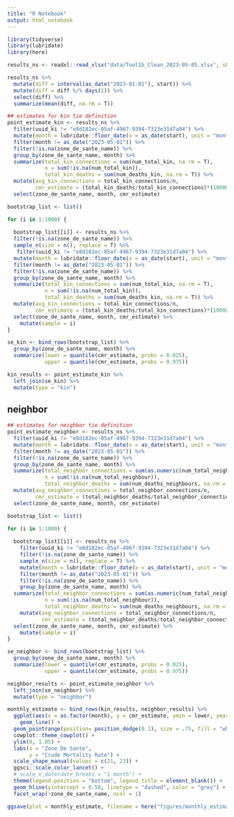 ```yaml
---
title: "R Notebook"
output: html_notebook
---
```



```r
library(tidyverse)
library(lubridate)
library(here)
```


```r
results_ns <- readxl::read_xlsx("data/Tool1b_Clean_2023-05-05.xlsx", sheet = "main_networksurvival")
```

```r
results_ns %>% 
  mutate(diff = interval(as_date("2023-01-01"), start)) %>% 
  mutate(diff = diff %/% days(1)) %>% 
  select(diff) %>% 
  summarize(mean(diff, na.rm = T))
```

```r
## estimates for kin tie definition 
point_estimate_kin <- results_ns %>%
  filter(uuid_ki != "e8d182ec-05af-4967-9394-7323e31d7a04") %>% 
  mutate(month = lubridate::floor_date(x = as_date(start), unit = "month")) %>% 
  filter(month != as_date("2023-05-01")) %>% 
  filter(!is.na(zone_de_sante_name)) %>% 
  group_by(zone_de_sante_name, month) %>% 
  summarize(total_kin_connections = sum(num_total_kin, na.rm = T), 
            n = sum(!is.na(num_total_kin)),
            total_kin_deaths = sum(num_deaths_kin, na.rm = T)) %>% 
  mutate(avg_kin_connections = total_kin_connections/n, 
         cmr_estimate = (total_kin_deaths/total_kin_connections)*(10000/92.7957)) %>% 
  select(zone_de_sante_name, month, cmr_estimate)

bootstrap_list <- list()

for (i in 1:1000) {
  
  bootstrap_list[[i]] <- results_ns %>% 
  filter(!is.na(zone_de_sante_name)) %>% 
  sample_n(size = n(), replace = T) %>% 
   filter(uuid_ki != "e8d182ec-05af-4967-9394-7323e31d7a04") %>% 
  mutate(month = lubridate::floor_date(x = as_date(start), unit = "month")) %>% 
  filter(month != as_date("2023-05-01")) %>% 
  filter(!is.na(zone_de_sante_name)) %>% 
  group_by(zone_de_sante_name, month) %>% 
  summarize(total_kin_connections = sum(num_total_kin, na.rm = T), 
            n = sum(!is.na(num_total_kin)),
            total_kin_deaths = sum(num_deaths_kin, na.rm = T)) %>% 
  mutate(avg_kin_connections = total_kin_connections/n, 
         cmr_estimate = (total_kin_deaths/total_kin_connections)*(10000/92.7957)) %>% 
  select(zone_de_sante_name, month, cmr_estimate) %>% 
    mutate(sample = i)
} 

se_kin <- bind_rows(bootstrap_list) %>% 
  group_by(zone_de_sante_name, month) %>% 
  summarize(lower = quantile(cmr_estimate, probs = 0.025),
            upper = quantile(cmr_estimate, probs = 0.975)) 

kin_results <- point_estimate_kin %>% 
  left_join(se_kin) %>% 
  mutate(type = "kin")
```

## neighbor 
```r
## estimates for neighbor tie definition 
point_estimate_neighbor <- results_ns %>% 
  filter(uuid_ki != "e8d182ec-05af-4967-9394-7323e31d7a04") %>% 
  mutate(month = lubridate::floor_date(x = as_date(start), unit = "month")) %>% 
  filter(month != as_date("2023-05-01")) %>% 
  filter(!is.na(zone_de_sante_name)) %>% 
  group_by(zone_de_sante_name, month) %>% 
  summarize(total_neighbor_connections = sum(as.numeric(num_total_neighbour), na.rm = T), 
            n = sum(!is.na(num_total_neighbour)),
            total_neighbor_deaths = sum(num_deaths_neighbours, na.rm = T)) %>% 
  mutate(avg_neighbor_connections = total_neighbor_connections/n, 
         cmr_estimate = (total_neighbor_deaths/total_neighbor_connections)*(10000/92.7957)) %>% 
  select(zone_de_sante_name, month, cmr_estimate)

bootstrap_list <- list()

for (i in 1:1000) {
  
  bootstrap_list[[i]] <- results_ns %>%
    filter(uuid_ki != "e8d182ec-05af-4967-9394-7323e31d7a04") %>% 
    filter(!is.na(zone_de_sante_name)) %>% 
    sample_n(size = n(), replace = T) %>% 
    mutate(month = lubridate::floor_date(x = as_date(start), unit = "month")) %>% 
    filter(month != as_date("2023-05-01")) %>% 
    filter(!is.na(zone_de_sante_name)) %>% 
    group_by(zone_de_sante_name, month) %>% 
  summarize(total_neighbor_connections = sum(as.numeric(num_total_neighbour), na.rm = T), 
            n = sum(!is.na(num_total_neighbour)),
            total_neighbor_deaths = sum(num_deaths_neighbours, na.rm = T)) %>% 
    mutate(avg_neighbor_connections = total_neighbor_connections/n, 
           cmr_estimate = (total_neighbor_deaths/total_neighbor_connections)*(10000/92.7957)) %>% 
  select(zone_de_sante_name, month, cmr_estimate) %>% 
    mutate(sample = i)
} 

se_neighbor <- bind_rows(bootstrap_list) %>% 
  group_by(zone_de_sante_name, month) %>% 
  summarize(lower = quantile(cmr_estimate, probs = 0.025),
            upper = quantile(cmr_estimate, probs = 0.975)) 

neighbor_results <- point_estimate_neighbor %>% 
  left_join(se_neighbor) %>% 
  mutate(type = "neighbor")
```


```r
monthly_estimate <- bind_rows(kin_results, neighbor_results) %>% 
  ggplot(aes(x = as.factor(month), y = cmr_estimate, ymin = lower, ymax = upper, color = type, shape = type)) + 
    geom_line() + 
  geom_pointrange(position= position_dodge(0.1), size = .75, fill = "white") + 
  cowplot::theme_cowplot() + 
  ylim(0, 1.05) + 
  labs(x = "Zone De Sante",
       y = "Crude Mortality Rate") + 
  scale_shape_manual(values = c(21, 23)) +
  ggsci::scale_color_lancet() +
  # scale_x_date(date_breaks = "1 month") + 
  theme(legend.position = "bottom", legend.title = element_blank()) + 
  geom_hline(yintercept = 0.58, linetype = "dashed", color = "grey") + 
  facet_wrap(~zone_de_sante_name, ncol = 1)

ggsave(plot = monthly_estimate, filename = here("figures/monthly_estimate.png"), width = 6, height = 6)
```

